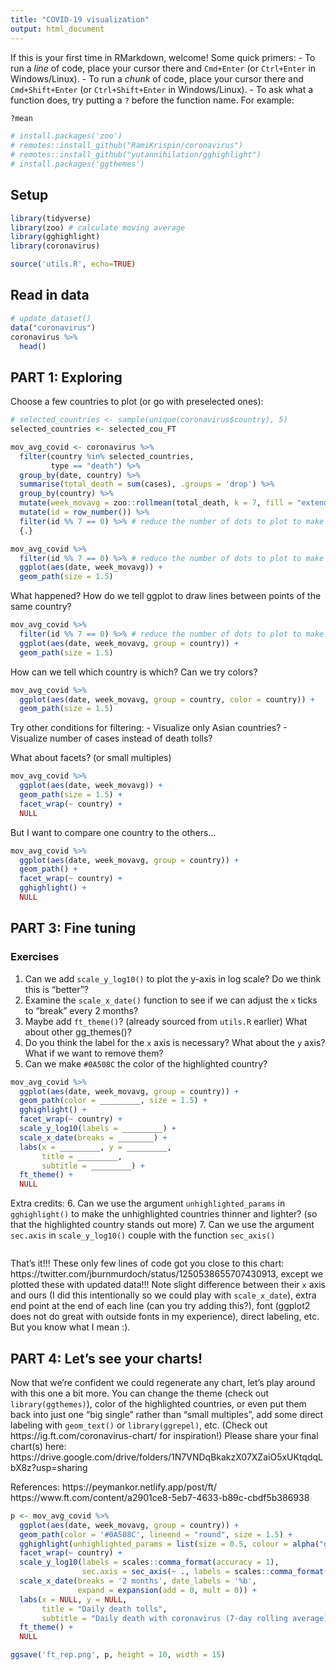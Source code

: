 ```yaml
---
title: "COVID-19 visualization"
output: html_document
---
```


If this is your first time in RMarkdown, welcome!
Some quick primers:
- To run a *line* of code, place your cursor there and `Cmd+Enter` (or `Ctrl+Enter` in Windows/Linux).
- To run a *chunk* of code, place your cursor there and `Cmd+Shift+Enter` (or `Ctrl+Shift+Enter` in Windows/Linux).
- To ask what a function does, try putting a `?` before the function name.
For example:
```r
?mean
```

```r
# install.packages('zoo')
# remotes::install_github("RamiKrispin/coronavirus")   
# remotes::install_github("yutannihilation/gghighlight")
# install.packages('ggthemes')
```

## Setup
```r
library(tidyverse)  
library(zoo) # calculate moving average
library(gghighlight)
library(coronavirus)

source('utils.R', echo=TRUE)
```

## Read in data

```r
# update_dataset()
data("coronavirus")
coronavirus %>% 
  head()
```

##  PART 1: Exploring

Choose a few countries to plot (or go with preselected ones):

```r
# selected_countries <- sample(unique(coronavirus$country), 5)
selected_countries <- selected_cou_FT
```

```r
mov_avg_covid <- coronavirus %>%
  filter(country %in% selected_countries,
         type == "death") %>%
  group_by(date, country) %>%
  summarise(total_death = sum(cases), .groups = 'drop') %>%
  group_by(country) %>%
  mutate(week_movavg = zoo::rollmean(total_death, k = 7, fill = "extend")) %>%
  mutate(id = row_number()) %>% 
  filter(id %% 7 == 0) %>% # reduce the number of dots to plot to make ploting faster
  {.}
```

```r
mov_avg_covid %>% 
  filter(id %% 7 == 0) %>% # reduce the number of dots to plot to make ploting faster
  ggplot(aes(date, week_movavg)) +
  geom_path(size = 1.5) 
```

What happened?
How do we tell ggplot to draw lines between points of the same country?

```r
mov_avg_covid %>% 
  filter(id %% 7 == 0) %>% # reduce the number of dots to plot to make ploting faster
  ggplot(aes(date, week_movavg, group = country)) +
  geom_path(size = 1.5)
```

How can we tell which country is which?
Can we try colors?

```r
mov_avg_covid %>% 
  ggplot(aes(date, week_movavg, group = country, color = country)) +
  geom_path(size = 1.5)
```

Try other conditions for filtering:
- Visualize only Asian countries?
- Visualize number of cases instead of death tolls?

What about facets? (or small multiples)
```r
mov_avg_covid %>% 
  ggplot(aes(date, week_movavg)) +
  geom_path(size = 1.5) +
  facet_wrap(~ country) +
  NULL
```


But I want to compare one country to the others...
```r
mov_avg_covid %>% 
  ggplot(aes(date, week_movavg, group = country)) +
  geom_path() +
  facet_wrap(~ country) +
  gghighlight() +
  NULL
```

## PART 3: Fine tuning
### Exercises

1. Can we add `scale_y_log10()` to plot the y-axis in log scale? 
Do we think this is "better"?
2. Examine the `scale_x_date()` function to see if we can adjust the `x` ticks 
to "break" every 2 months?
3. Maybe add `ft_theme()`? (already sourced from `utils.R` earlier)
What about other gg_themes()?
4. Do you think the label for the `x` axis is necessary? 
What about the `y` axis? What if we want to remove them?
5. Can we make `#0A508C` the color of the highlighted country?


```r
mov_avg_covid %>% 
  ggplot(aes(date, week_movavg, group = country)) +
  geom_path(color = _________, size = 1.5) +
  gghighlight() +
  facet_wrap(~ country) +
  scale_y_log10(labels = _________) +
  scale_x_date(breaks = ________) +
  labs(x = _________, y = _________,
       title = _________,
       subtitle = _________) +
  ft_theme() +
  NULL
```

Extra credits:
6. Can we use the argument `unhighlighted_params` in `gghighlight()` to make the unhighlighted countries thinner and lighter? (so that the highlighted country stands out  more)
7. Can we use the argument `sec.axis` in `scale_y_log10()` couple with the function `sec_axis()`

```r

```

That's it!!!
These only few lines of code got you close to this chart:
https://twitter.com/jburnmurdoch/status/1250538655707430913,
except we plotted these with updated data!!!
Note slight difference between their `x` axis and ours (I did this intentionally so we could play with `scale_x_date`), 
extra end point at the end of each line (can you try adding this?), 
font (ggplot2 does not do great with outside fonts in my experience),
direct labeling, etc.
But you know what I mean :).


## PART 4: Let's see your charts!

Now that we're confident we could regenerate any chart, let's play around with this one a bit more.
You can change the theme (check out `library(ggthemes)`), color of the highlighted countries, 
or even put them back into just one "big single" rather than "small multiples",
add some direct labeling with `geom_text()` or `library(ggrepel)`,
etc.
(Check out https://ig.ft.com/coronavirus-chart/ for inspiration!)
Please share your final chart(s) here:
https://drive.google.com/drive/folders/1N7VNDqBkakzX07XZaiO5xUKtqdqLbX8z?usp=sharing


References:
https://peymankor.netlify.app/post/ft/
https://www.ft.com/content/a2901ce8-5eb7-4633-b89c-cbdf5b386938





























































































































```r
p <- mov_avg_covid %>% 
  ggplot(aes(date, week_movavg, group = country)) +
  geom_path(color = '#0A508C', lineend = "round", size = 1.5) +
  gghighlight(unhighlighted_params = list(size = 0.5, colour = alpha("grey", 0.4))) +
  facet_wrap(~ country) +
  scale_y_log10(labels = scales::comma_format(accuracy = 1),
                sec.axis = sec_axis(~ ., labels = scales::comma_format(accuracy = 1))) +
  scale_x_date(breaks = '2 months', date_labels = '%b', 
               expand = expansion(add = 0, mult = 0)) +
  labs(x = NULL, y = NULL,
       title = "Daily death tolls",
       subtitle = "Daily death with coronavirus (7-day rolling average), by number of the days since 3 daily deaths first recorded") +
  ft_theme() +
  NULL

ggsave('ft_rep.png', p, height = 10, width = 15)
```
